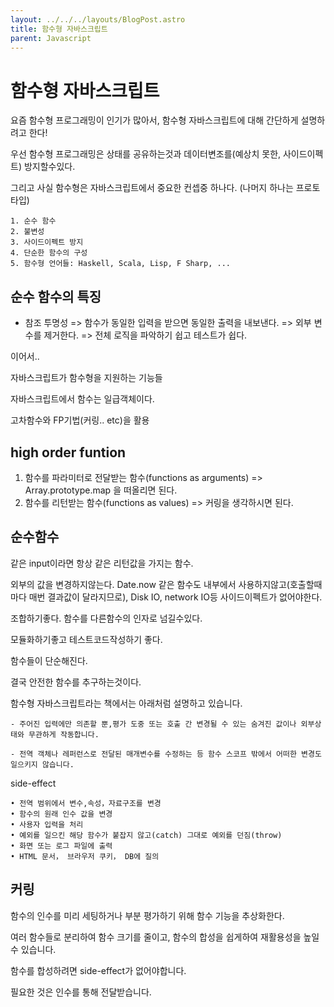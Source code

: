 ```yaml
---
layout: ../../../layouts/BlogPost.astro
title: 함수형 자바스크립트
parent: Javascript
---
```


# 함수형 자바스크립트

요즘 함수형 프로그래밍이 인기가 많아서, 함수형 자바스크립트에 대해 간단하게 설명하려고 한다!

우선 함수형 프로그래밍은 상태를 공유하는것과 데이터변조를\(예상치 못한, 사이드이펙트\) 방지할수있다.

그리고 사실 함수형은 자바스크립트에서 중요한 컨셉중 하나다. \(나머지 하나는 프로토타입\)

```
1. 순수 함수
2. 불변성
3. 사이드이펙트 방지
4. 단순한 함수의 구성
5. 함수형 언어들: Haskell, Scala, Lisp, F Sharp, ...
```

## 순수 함수의 특징

- 참조 투명성 => 함수가 동일한 입력을 받으면 동일한 출력을 내보낸다. => 외부 변수를 제거한다. => 전체 로직을 파악하기 쉽고 테스트가 쉽다.

이어서..

자바스크립트가 함수형을 지원하는 기능들

자바스크립트에서 함수는 일급객체이다.

고차함수와 FP기법(커링.. etc)을 활용

## high order funtion

1. 함수를 파라미터로 전달받는 함수\(functions as arguments\) =&gt; Array.prototype.map 을 떠올리면 된다.
2. 함수를 리턴받는 함수\(functions as values\) =&gt; 커링을 생각하시면 된다.

## 순수함수

같은 input이라면 항상 같은 리턴값을 가지는 함수.

외부의 값을 변경하지않는다. Date.now 같은 함수도 내부에서 사용하지않고(호출할때마다 매번 결과값이 달라지므로), Disk IO, network IO등 사이드이펙트가 없어야한다.

조합하기좋다. 함수를 다른함수의 인자로 넘길수있다.

모듈화하기좋고 테스트코드작성하기 좋다.

함수들이 단순해진다.

결국 안전한 함수를 추구하는것이다.

함수형 자바스크립트라는 책에서는 아래처럼 설명하고 있습니다.

```
- 주어진 입력에만 의존할 뿐,평가 도중 또는 호출 간 변경될 수 있는 숨겨진 값이나 외부상태와 무관하게 작동합니다.

- 전역 객체나 레퍼런스로 전달된 매개변수를 수정하는 등 함수 스코프 밖에서 어떠한 변경도 일으키지 않습니다.
```

side-effect
```
• 전역 범위에서 변수,속성，자료구조를 변경
• 함수의 원래 인수 값을 변경
• 사용자 입력을 처리
• 예외를 일으킨 해당 함수가 붙잡지 않고(catch) 그대로 예외를 던짐(throw)
• 화면 또는 로그 파일에 출력
• HTML 문서， 브라우저 쿠키， DB에 질의
```

## 커링

함수의 인수를 미리 세팅하거나 부분 평가하기 위해 함수 기능을 추상화한다.

여러 함수들로 분리하여 함수 크기를 줄이고, 함수의 합성을 쉽게하여 재활용성을 높일 수 있습니다.

함수를 합성하려면 side-effect가 없어야합니다.

필요한 것은 인수를 통해 전달받습니다.
